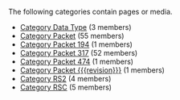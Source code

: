 <!-- DO NOT EDIT THIS FILE, CODE AUTOMATICALLY GENERATED BY category.sh -->
The following categories contain pages or media.
* [[Category Data Type]] (3 members)
* [[Category Packet]] (55 members)
* [[Category Packet 194]] (1 members)
* [[Category Packet 317]] (52 members)
* [[Category Packet 474]] (1 members)
* [[Category Packet {{{revision}}}]] (1 members)
* [[Category RS2]] (4 members)
* [[Category RSC]] (5 members)
